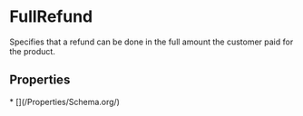 
# FullRefund

Specifies that a refund can be done in the full amount the customer paid for the product.

## Properties

<Grid>
* [](/Properties/Schema.org/)

</Grid>

